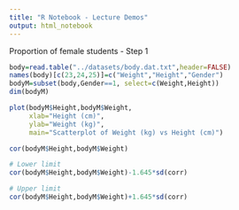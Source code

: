 ```yaml
---
title: "R Notebook - Lecture Demos"
output: html_notebook
---
```


Proportion of female students - Step 1

```r

body=read.table("../datasets/body.dat.txt",header=FALSE)
names(body)[c(23,24,25)]=c("Weight","Height","Gender")
bodyM=subset(body,Gender==1, select=c(Weight,Height))
dim(bodyM)

```

```r
plot(bodyM$Height,bodyM$Weight, 
     xlab="Height (cm)",
     ylab="Weight (kg)",
     main="Scatterplot of Weight (kg) vs Height (cm)")

cor(bodyM$Height,bodyM$Weight)
```

```r
# Lower limit
cor(bodyM$Height,bodyM$Weight)-1.645*sd(corr)

# Upper limit
cor(bodyM$Height,bodyM$Weight)+1.645*sd(corr)

```
